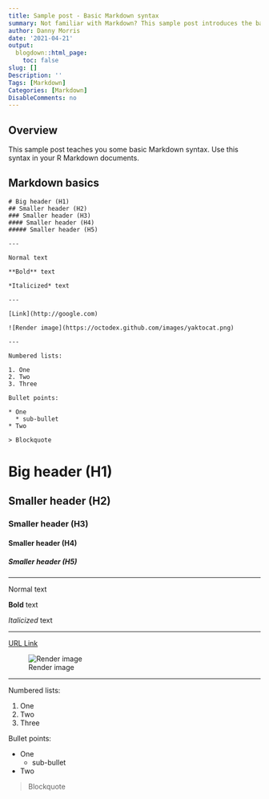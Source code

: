 ```yaml
---
title: Sample post - Basic Markdown syntax
summary: Not familiar with Markdown? This sample post introduces the basics
author: Danny Morris
date: '2021-04-21'
output:
  blogdown::html_page:
    toc: false
slug: []
Description: ''
Tags: [Markdown]
Categories: [Markdown]
DisableComments: no
---
```


## Overview

This sample post teaches you some basic Markdown syntax. Use this syntax in your R Markdown documents.

## Markdown basics

```
# Big header (H1)
## Smaller header (H2)
### Smaller header (H3)
#### Smaller header (H4)
##### Smaller header (H5)

---

Normal text

**Bold** text

*Italicized* text

---

[Link](http://google.com)

![Render image](https://octodex.github.com/images/yaktocat.png)

---

Numbered lists:

1. One
2. Two
3. Three

Bullet points:

* One
  * sub-bullet
* Two

> Blockquote
```

# Big header (H1)
## Smaller header (H2)
### Smaller header (H3)
#### Smaller header (H4)
##### Smaller header (H5)

---

Normal text

**Bold** text

*Italicized* text

---

[URL Link](http://google.com)

![Render image](https://octodex.github.com/images/yaktocat.png)

---

Numbered lists:

1. One
2. Two
3. Three

Bullet points:

* One
  * sub-bullet
* Two

> Blockquote